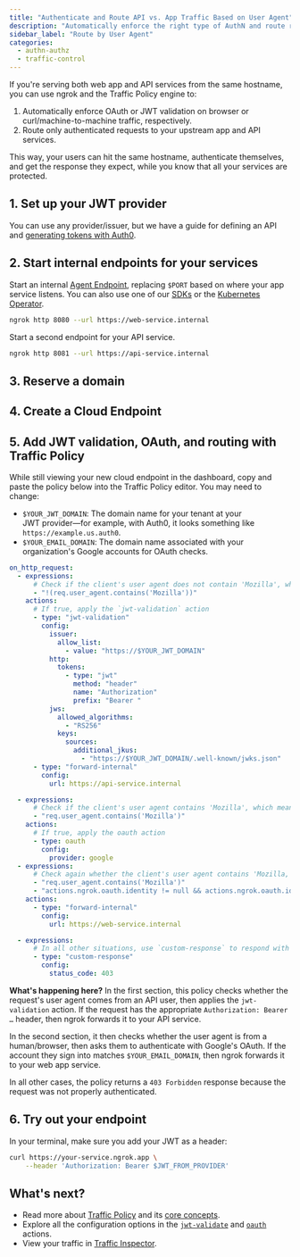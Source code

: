 ```yaml
---
title: "Authenticate and Route API vs. App Traffic Based on User Agent"
description: "Automatically enforce the right type of AuthN and route requests to the appropriate upstream service from the same hostname and path."
sidebar_label: "Route by User Agent"
categories:
  - authn-authz
  - traffic-control
---
```



If you're serving both web app and API services from the same hostname, you can use ngrok and the Traffic Policy engine to:

1. Automatically enforce OAuth or JWT validation on browser or curl/machine-to-machine traffic, respectively.
2. Route only authenticated requests to your upstream app and API services.

This way, your users can hit the same hostname, authenticate themselves, and get the response they expect, while you know that all your services are protected.

## 1. Set up your JWT provider

You can use any provider/issuer, but we have a guide for defining an API and [generating tokens with Auth0](/docs/integrations/auth0/jwt-action/).

## 2. Start internal endpoints for your services

Start an internal [Agent Endpoint](/docs/universal-gateway/agent-endpoints/), replacing `$PORT` based on where your app service listens.
You can also use one of our [SDKs](/docs/agent-sdks) or the [Kubernetes Operator](/docs/k8s).

```bash
ngrok http 8080 --url https://web-service.internal
```

Start a second endpoint for your API service.

```bash
ngrok http 8081 --url https://api-service.internal
```

## 3. Reserve a domain

<ReserveDomain />

## 4. Create a Cloud Endpoint

<CloudEndpoint />

## 5. Add JWT validation, OAuth, and routing with Traffic Policy

While still viewing your new cloud endpoint in the dashboard, copy and paste the policy below into the Traffic Policy editor.
You may need to change:

- `$YOUR_JWT_DOMAIN`: The domain name for your tenant at your JWT provider—for example, with Auth0, it looks something like `https://example.us.auth0`.
- `$YOUR_EMAIL_DOMAIN`: The domain name associated with your organization's Google accounts for OAuth checks.

```yaml
on_http_request:
  - expressions:
      # Check if the client's user agent does not contain 'Mozilla', which means they are an API user
      - "!(req.user_agent.contains('Mozilla'))"
    actions:
      # If true, apply the `jwt-validation` action
      - type: "jwt-validation"
        config:
          issuer:
            allow_list:
              - value: "https://$YOUR_JWT_DOMAIN"
          http:
            tokens:
              - type: "jwt"
                method: "header"
                name: "Authorization"
                prefix: "Bearer "
          jws:
            allowed_algorithms:
              - "RS256"
            keys:
              sources:
                additional_jkus:
                  - "https://$YOUR_JWT_DOMAIN/.well-known/jwks.json"
      - type: "forward-internal"
        config:
          url: https://api-service.internal

  - expressions:
      # Check if the client's user agent contains 'Mozilla', which means they are a browser user
      - "req.user_agent.contains('Mozilla')"
    actions:
      # If true, apply the oauth action
      - type: oauth
        config:
          provider: google
  - expressions:
      # Check again whether the client's user agent contains 'Mozilla,' then also check whether the email they used in the OAuth flow matches <YOUR_DOMAIN>, and if both are `true`, then forward to your
      - "req.user_agent.contains('Mozilla')"
      - "actions.ngrok.oauth.identity != null && actions.ngrok.oauth.identity.email.endsWith('$YOUR_EMAIL_DOMAIN')"
    actions:
      - type: "forward-internal"
        config:
          url: https://web-service.internal

  - expressions:
      # In all other situations, use `custom-response` to respond with a generaic unauthorized error
      - type: "custom-response"
        config:
          status_code: 403
```

**What's happening here?** In the first section, this policy checks whether the request's user agent comes from an API user, then applies the `jwt-validation` action.
If the request has the appropriate `Authorization: Bearer …` header, then ngrok forwards it to your API service.

In the second section, it then checks whether the user agent is from a human/browser, then asks them to authenticate with Google's OAuth.
If the account they sign into matches `$YOUR_EMAIL_DOMAIN`, then ngrok forwards it to your web app service.

In all other cases, the policy returns a `403 Forbidden` response because the request was not properly authenticated.

## 6. Try out your endpoint

<TryOut />

In your terminal, make sure you add your JWT as a header:

```bash
curl https://your-service.ngrok.app \
	--header 'Authorization: Bearer $JWT_FROM_PROVIDER'
```

## What's next?

- Read more about [Traffic Policy](/docs/traffic-policy) and its [core concepts](/docs/traffic-policy/concepts).
- Explore all the configuration options in the [`jwt-validate`](/docs/traffic-policy/actions/jwt-validate) and [`oauth`](/docs/traffic-policy/actions/oauth) actions.
- View your traffic in [Traffic Inspector](https://dashboard.ngrok.com/traffic-inspector).
